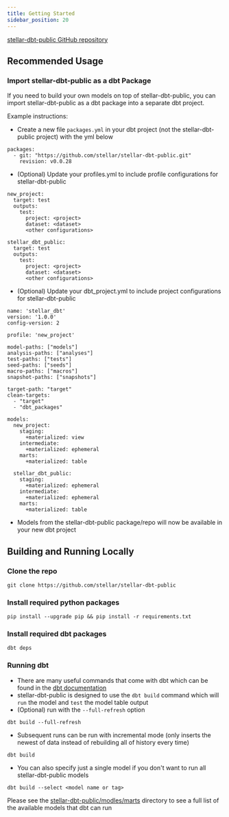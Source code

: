 ```yaml
---
title: Getting Started
sidebar_position: 20
---
```


[stellar-dbt-public GitHub repository](https://github.com/stellar/stellar-dbt-public/tree/master)

## Recommended Usage

### Import stellar-dbt-public as a dbt Package

If you need to build your own models on top of stellar-dbt-public, you can import stellar-dbt-public as a dbt package into a separate dbt project.

Example instructions:

- Create a new file `packages.yml` in your dbt project (not the stellar-dbt-public project) with the yml below

```
packages:
  - git: "https://github.com/stellar/stellar-dbt-public.git"
    revision: v0.0.28
```

- (Optional) Update your profiles.yml to include profile configurations for stellar-dbt-public

```
new_project:
  target: test
  outputs:
    test:
      project: <project>
      dataset: <dataset>
      <other configurations>

stellar_dbt_public:
  target: test
  outputs:
    test:
      project: <project>
      dataset: <dataset>
      <other configurations>
```

- (Optional) Update your dbt_project.yml to include project configurations for stellar-dbt-public

```
name: 'stellar_dbt'
version: '1.0.0'
config-version: 2

profile: 'new_project'

model-paths: ["models"]
analysis-paths: ["analyses"]
test-paths: ["tests"]
seed-paths: ["seeds"]
macro-paths: ["macros"]
snapshot-paths: ["snapshots"]

target-path: "target"
clean-targets:
  - "target"
  - "dbt_packages"

models:
  new_project:
    staging:
      +materialized: view
    intermediate:
      +materialized: ephemeral
    marts:
      +materialized: table

  stellar_dbt_public:
    staging:
      +materialized: ephemeral
    intermediate:
      +materialized: ephemeral
    marts:
      +materialized: table
```

- Models from the stellar-dbt-public package/repo will now be available in your new dbt project

## Building and Running Locally

### Clone the repo

```
git clone https://github.com/stellar/stellar-dbt-public
```

### Install required python packages

```
pip install --upgrade pip && pip install -r requirements.txt

```

### Install required dbt packages

```
dbt deps
```

### Running dbt

- There are many useful commands that come with dbt which can be found in the [dbt documentation](https://docs.getdbt.com/reference/dbt-commands#available-commands)
- stellar-dbt-public is designed to use the `dbt build` command which will `run` the model and `test` the model table output
- (Optional) run with the `--full-refresh` option

```
dbt build --full-refresh
```

- Subsequent runs can be run with incremental mode (only inserts the newest of data instead of rebuilding all of history every time)

```
dbt build
```

- You can also specify just a single model if you don't want to run all stellar-dbt-public models

```
dbt build --select <model name or tag>
```

Please see the [stellar-dbt-public/modles/marts](https://github.com/stellar/stellar-dbt-public/tree/master/models/marts) directory to see a full list of the available models that dbt can run
